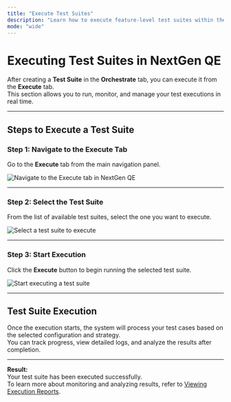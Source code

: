 ```yaml
---
title: "Execute Test Suites"
description: "Learn how to execute feature-level test suites within the Execute tab of NextGen QE."
mode: "wide"
---
```


# Executing Test Suites in NextGen QE

After creating a **Test Suite** in the **Orchestrate** tab, you can execute it from the **Execute** tab.  
This section allows you to run, monitor, and manage your test executions in real time.

---

## Steps to Execute a Test Suite

### Step 1: Navigate to the Execute Tab

Go to the **Execute** tab from the main navigation panel.

<img src="/web-testing/imgs/execute_tab_1.png" alt="Navigate to the Execute tab in NextGen QE" />

---

### Step 2: Select the Test Suite

From the list of available test suites, select the one you want to execute.

<img src="/web-testing/imgs/execute_tab_2.png" alt="Select a test suite to execute" />

---

### Step 3: Start Execution

Click the **Execute** button to begin running the selected test suite.

<img src="/web-testing/imgs/execute-click.png" alt="Start executing a test suite" />

---

## Test Suite Execution

Once the execution starts, the system will process your test cases based on the selected configuration and strategy.  
You can track progress, view detailed logs, and analyze the results after completion.

---

**Result:**  
Your test suite has been executed successfully.  
To learn more about monitoring and analyzing results, refer to [Viewing Execution Reports](/web-testing/execute/view-reports).
